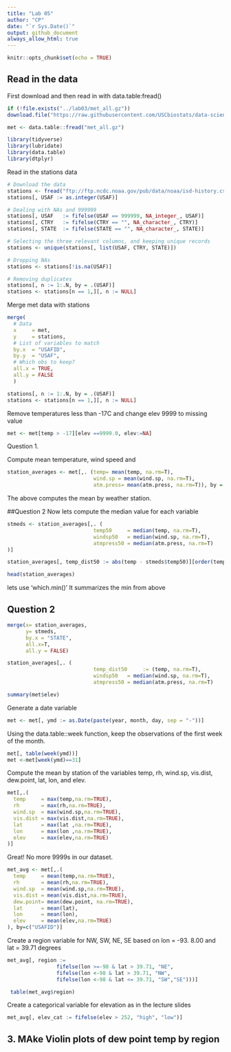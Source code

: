 ```yaml
---
title: "Lab 05"
author: "CP"
date: "`r Sys.Date()`"
output: github_document
always_allow_html: true
---
```


```r
knitr::opts_chunk$set(echo = TRUE)
```
## Read in the data
First download and then read in with data.table:fread()

```r
if (!file.exists("../lab03/met_all.gz"))
download.file("https://raw.githubusercontent.com/USCbiostats/data-science-data/master/02_met/met_all.gz", "met_all.gz", method="libcurl", timeout = 60)


```
```r
met <- data.table::fread("met_all.gz")
```
```r
library(tidyverse)
library(lubridate)
library(data.table)
library(dtplyr)
```


Read in the stations data 

```r
# Download the data
stations <- fread("ftp://ftp.ncdc.noaa.gov/pub/data/noaa/isd-history.csv")
stations[, USAF := as.integer(USAF)]

# Dealing with NAs and 999999
stations[, USAF   := fifelse(USAF == 999999, NA_integer_, USAF)]
stations[, CTRY   := fifelse(CTRY == "", NA_character_, CTRY)]
stations[, STATE  := fifelse(STATE == "", NA_character_, STATE)]

# Selecting the three relevant columns, and keeping unique records
stations <- unique(stations[, list(USAF, CTRY, STATE)])

# Dropping NAs
stations <- stations[!is.na(USAF)]

# Removing duplicates
stations[, n := 1:.N, by = .(USAF)]
stations <- stations[n == 1,][, n := NULL]
```


Merge met data with stations 

```r
merge(
  # Data
  x     = met,      
  y     = stations, 
  # List of variables to match
  by.x  = "USAFID",
  by.y  = "USAF", 
  # Which obs to keep?
  all.x = TRUE,      
  all.y = FALSE
  ) 

```


```r
stations[, n := 1:.N, by = .(USAF)]
stations <- stations[n == 1,][, n := NULL]
```

Remove temperatures less than -17C and change elev 9999 to missing value 
```r
met <- met[temp > -17][elev ==9999.0, elev:=NA]
```
Question 1. 

Compute mean temperature, wind speed and 
```r
station_averages <- met[,. (temp= mean(temp, na.rm=T),
                            wind.sp = mean(wind.sp, na.rm=T),
                            atm.press= mean(atm.press, na.rm=T)), by = USAFID]
```

The above computes the mean by weather station. 

##Question 2 Now lets compute the median value for each variable 
```r
stmeds <- station_averages[,. (
                            temp50     = median(temp, na.rm=T),
                            windsp50   = median(wind.sp, na.rm=T),
                            atmpress50 = median(atm.press, na.rm=T)
)]
```

```r
station_averages[, temp_dist50 := abs(temp - stmeds$temp50)][order(temp_dist50)]

head(station_averages)
```

lets use 'which.min()'
It summarizes the min from above 

## Question 2

```r
merge(x= station_averages,
      y= stmeds,
      by.x = "STATE",
      all.x=T,
      all.y = FALSE)
```


```r
station_averages[,. (
                            temp_dist50     := (temp, na.rm=T),
                            windsp50   = median(wind.sp, na.rm=T),
                            atmpress50 = median(atm.press, na.rm=T)
```





```r
summary(met$elev)
```
Generate a date variable 

```r
met <- met[, ymd := as.Date(paste(year, month, day, sep = "-"))]
```
Using the data.table::week function, keep the observations of the first week of the month.

```r
met[, table(week(ymd))]
met <-met[week(ymd)==31]
```
Compute the mean by station of the variables temp, rh, wind.sp, vis.dist, dew.point, lat, lon, and elev.

```r
met[,.(
  temp     = max(temp,na.rm=TRUE),
  rh       = max(rh,na.rm=TRUE),
  wind.sp  = max(wind.sp,na.rm=TRUE),
  vis.dist = max(vis.dist,na.rm=TRUE),
  lat      = max(lat ,na.rm=TRUE),
  lon      = max(lon ,na.rm=TRUE), 
  elev     = max(elev,na.rm=TRUE)
)]
```
Great! No more 9999s in our dataset. 


```r
met_avg <- met[,.(
  temp     = mean(temp,na.rm=TRUE),
  rh       = mean(rh,na.rm=TRUE),
  wind.sp  = mean(wind.sp,na.rm=TRUE),
  vis.dist = mean(vis.dist,na.rm=TRUE),
  dew.point= mean(dew.point, na.rm=TRUE),
  lat      = mean(lat),
  lon      = mean(lon), 
  elev     = mean(elev,na.rm=TRUE)
), by=c("USAFID")]
```
Create a region variable for NW, SW, NE, SE based on lon = -93. 8.00 and lat = 39.71 degrees
```r
met_avg[, region := 
                fifelse(lon >=-98 & lat > 39.71, "NE",
                fifelse(lon <-98 & lat > 39.71, "NW",
                fifelse(lon <-98 & lat <= 39.71, "SW","SE")))]

 table(met_avg$region)                     
```

Create a categorical variable for elevation as in the lecture slides

```r
met_avg[, elev_cat := fifelse(elev > 252, "high", "low")]

```
## 3. MAke Violin plots of dew point temp by region 
